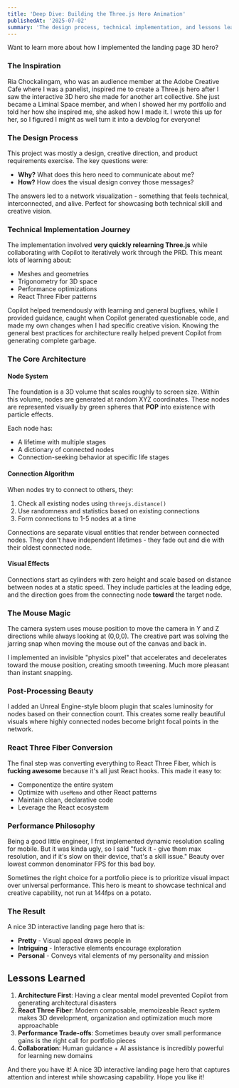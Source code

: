 ```yaml
---
title: 'Deep Dive: Building the Three.js Hero Animation'
publishedAt: '2025-07-02'
summary: 'The design process, technical implementation, and lessons learned from creating an interactive 3D network hero for my portfolio landing page'
---
```


Want to learn more about how I implemented the landing page 3D hero?

### The Inspiration

Ria Chockalingam, who was an audience member at the Adobe Creative Cafe where I was a panelist, inspired me to create a Three.js hero after I saw the interactive 3D hero she made for another art collective. She just became a Liminal Space member, and when I showed her my portfolio and told her how she inspired me, she asked how I made it. I wrote this up for her, so I figured I might as well turn it into a devblog for everyone!

### The Design Process

This project was mostly a design, creative direction, and product requirements exercise. The key questions were:
- **Why?** What does this hero need to communicate about me?
- **How?** How does the visual design convey those messages?

The answers led to a network visualization - something that feels technical, interconnected, and alive. Perfect for showcasing both technical skill and creative vision.

### Technical Implementation Journey

The implementation involved **very quickly relearning Three.js** while collaborating with Copilot to iteratively work through the PRD. This meant lots of learning about:
- Meshes and geometries
- Trigonometry for 3D space
- Performance optimizations
- React Three Fiber patterns

Copilot helped tremendously with learning and general bugfixes, while I provided guidance, caught when Copilot generated questionable code, and made my own changes when I had specific creative vision. Knowing the general best practices for architecture really helped prevent Copilot from generating complete garbage.

### The Core Architecture

#### Node System
The foundation is a 3D volume that scales roughly to screen size. Within this volume, nodes are generated at random XYZ coordinates. These nodes are represented visually by green spheres that **POP** into existence with particle effects.

Each node has:
- A lifetime with multiple stages
- A dictionary of connected nodes
- Connection-seeking behavior at specific life stages

#### Connection Algorithm
When nodes try to connect to others, they:
1. Check all existing nodes using `threejs.distance()`
2. Use randomness and statistics based on existing connections
3. Form connections to 1-5 nodes at a time

Connections are separate visual entities that render between connected nodes. They don't have independent lifetimes - they fade out and die with their oldest connected node.

#### Visual Effects
Connections start as cylinders with zero height and scale based on distance between nodes at a static speed. They include particles at the leading edge, and the direction goes from the connecting node **toward** the target node.

### The Mouse Magic

The camera system uses mouse position to move the camera in Y and Z directions while always looking at (0,0,0). The creative part was solving the jarring snap when moving the mouse out of the canvas and back in.

I implemented an invisible "physics pixel" that accelerates and decelerates toward the mouse position, creating smooth tweening. Much more pleasant than instant snapping.

### Post-Processing Beauty

I added an Unreal Engine-style bloom plugin that scales luminosity for nodes based on their connection count. This creates some really beautiful visuals where highly connected nodes become bright focal points in the network.

### React Three Fiber Conversion

The final step was converting everything to React Three Fiber, which is **fucking awesome** because it's all just React hooks. This made it easy to:
- Componentize the entire system
- Optimize with `useMemo` and other React patterns
- Maintain clean, declarative code
- Leverage the React ecosystem

### Performance Philosophy

Being a good little engineer, I frst implemented dynamic resolution scaling for mobile. But it was kinda ugly, so I said "fuck it - give them max resolution, and if it's slow on their device, that's a skill issue." Beauty over lowest common denominator FPS for this bad boy.

Sometimes the right choice for a portfolio piece is to prioritize visual impact over universal performance. This hero is meant to showcase technical and creative capability, not run at 144fps on a potato.

### The Result

A nice 3D interactive landing page hero that is:
- **Pretty** - Visual appeal draws people in
- **Intriguing** - Interactive elements encourage exploration  
- **Personal** - Conveys vital elements of my personality and mission

## Lessons Learned

1. **Architecture First**: Having a clear mental model prevented Copilot from generating architectural disasters
2. **React Three Fiber**: Modern composable, memoizeable React system makes 3D development, organization and optimization much more approachable
3. **Performance Trade-offs**: Sometimes beauty over small performance gains is the right call for portfolio pieces
4. **Collaboration**: Human guidance + AI assistance is incredibly powerful for learning new domains

And there you have it! A nice 3D interactive landing page hero that captures attention and interest while showcasing capability. Hope you like it!
